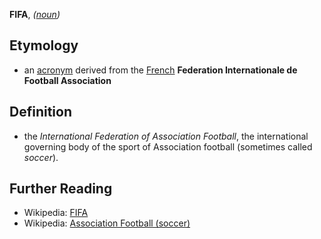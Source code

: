 '''FIFA''', ''([[noun]])''

==Etymology==
*an [[acronym]] derived from the [[French]] '''Federation Internationale de Football Association'''

==Definition==
*the ''International Federation of Association Football'', the international governing body of the sport of Association football (sometimes called ''soccer'').

==Further Reading==
*Wikipedia: [[w:FIFA|FIFA]]
*Wikipedia: [[w:Football (soccer)|Association Football (soccer)]]